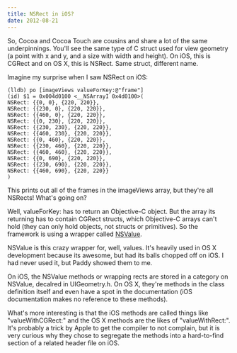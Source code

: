 ```yaml
---
title: NSRect in iOS?
date: 2012-08-21
---
```



So, Cocoa and Cocoa Touch are cousins and share a lot of the same underpinnings. You'll see the same type of C struct used for view geometry (a point with x and y, and a size with width and height). On iOS, this is CGRect and on OS X, this is NSRect. Same struct, different name.

Imagine my surprise when I saw NSRect on iOS:

```
(lldb) po [imageViews valueForKey:@"frame"]
(id) $1 = 0x004d0100 <__NSArrayI 0x4d0100>(
NSRect: {{0, 0}, {220, 220}},
NSRect: {{230, 0}, {220, 220}},
NSRect: {{460, 0}, {220, 220}},
NSRect: {{0, 230}, {220, 220}},
NSRect: {{230, 230}, {220, 220}},
NSRect: {{460, 230}, {220, 220}},
NSRect: {{0, 460}, {220, 220}},
NSRect: {{230, 460}, {220, 220}},
NSRect: {{460, 460}, {220, 220}},
NSRect: {{0, 690}, {220, 220}},
NSRect: {{230, 690}, {220, 220}},
NSRect: {{460, 690}, {220, 220}}
)
```

This prints out all of the frames in the imageViews array, but they're all NSRects! What's going on?

Well, valueForKey: has to return an Objective-C object. But the array its returning has to contain CGRect structs, which Objective-C arrays can't hold (they can only hold objects, not structs or primitives). So the framework is using a wrapper called [NSValue](https://developer.apple.com/library/ios/#documentation/Cocoa/Reference/Foundation/Classes/nsvalue_Class/Reference/Reference.html).

NSValue is this crazy wrapper for, well, values. It's heavily used in OS X development because its awesome, but had its balls chopped off on iOS. I had never used it, but Paddy showed them to me.

On iOS, the NSValue methods or wrapping rects are stored in a category on NSValue, decalred in UIGeometry.h. On OS X, they're methods in the class definition itself and even have a spot in the documentation (iOS documentation makes no reference to these methods).

What's more interesting is that the iOS methods are called things like "valueWithCGRect:" and the OS X methods are the likes of "valueWithRect:". It's probably a trick by Apple to get the compiler to not complain, but it is very curious why they chose to segregate the methods into a hard-to-find section of a related header file on iOS.


  